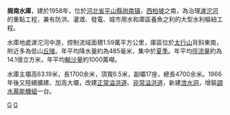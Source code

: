 {{Infobox Reservoir | 
|name = 岗南水库
|nickname = 
|image = 
|image_caption = 
|map = 
|map_caption = 
|code = BCE10000031
|class = 大（一）型水库
|location_of_reservoir = [[河北省|河北省]][[平山縣|平山縣]][[岗南镇|岗南镇]]
|location_of_dam = 
|inflow = 
|outflow = [[滹沱河|滹沱河]]
|catchment_area = 1.59萬
|reservoir_area = 
|mean_depth = 
|maximum_depth = 
|flood_level = 
|normal_water_level = 
|dead_water_level = 
|water_quality = 
|island = 
|maximum_storage_capacity = 15.71亿m<sup>3</sup>
|normal_storage_capacity = 
|dead_storage_capacity = 
|type_of_dam = 
|elevation_of_dam = 209.19m
|height_of_dam = 62
|length_of_dam = 1700
|width_of_dam = 6.5
|installed_capacity = 
|start = 
|complete = 
|cost = 
|emigrate = 
|latd = 38
|latm = 19
|lats = 22
|latNS = N
|longd = 114
|longm = 00
|longs = 08
|longEW = E
|website = 
|footnotes = 
}}
'''崗南水庫'''，建於1958年，位於[[河北省|河北省]][[平山縣|平山縣]][[岗南镇|岗南镇]]，[[西柏坡|西柏坡]]之南，為治理[[滹沱河|滹沱河]]的重點工程，兼有防洪、灌溉、發電、城市用水和庫區養魚之利的大型水利樞紐工程。

水庫地處滹沱河中游，控制流域面積1.59萬平方公里，庫區位於[[太行山|太行山]]背斜東南，附近多為低山[[丘陵|丘陵]]。年平均降水量約為485毫米，集中於[[夏季|夏季]]。年平均[[徑流量|徑流量]]約為14.1億立方米，年平均[[輸沙量|輸沙量]]約1000萬噸。

水庫主壩高63.19米，長1700余米，頂寬6.5米，副壩17座，總長4700余米。1966年後又陸續擴建、加高大壩，改建[[正常溢洪道|正常溢洪道]]、[[非常溢洪道|非常溢洪道]]，新建[[泄水洞|泄水洞]]，增裝[[調水蓄能機組|調水蓄能機組]]一台。

{{中國地理小作品}}

[[Category:河北水库|G]]
[[Category:平山县|G]]